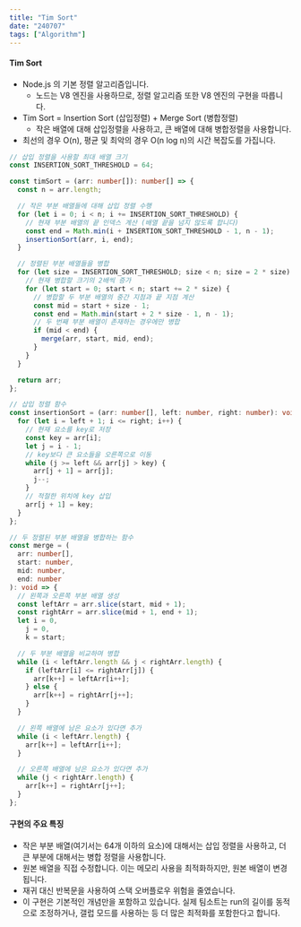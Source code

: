 ```yaml
---
title: "Tim Sort"
date: "240707"
tags: ["Algorithm"]
---
```


#### Tim Sort

- Node.js 의 기본 정렬 알고리즘입니다.
  - 노드는 V8 엔진을 사용하므로, 정렬 알고리즘 또한 V8 엔진의 구현을 따릅니다.
- Tim Sort = Insertion Sort (삽입정렬) + Merge Sort (병합정렬)
  - 작은 배열에 대해 삽입정렬을 사용하고, 큰 배열에 대해 병합정렬을 사용합니다.
- 최선의 경우 O(n), 평균 및 최악의 경우 O(n log n)의 시간 복잡도를 가집니다.

```ts
// 삽입 정렬을 사용할 최대 배열 크기
const INSERTION_SORT_THRESHOLD = 64;

const timSort = (arr: number[]): number[] => {
  const n = arr.length;

  // 작은 부분 배열들에 대해 삽입 정렬 수행
  for (let i = 0; i < n; i += INSERTION_SORT_THRESHOLD) {
    // 현재 부분 배열의 끝 인덱스 계산 (배열 끝을 넘지 않도록 합니다)
    const end = Math.min(i + INSERTION_SORT_THRESHOLD - 1, n - 1);
    insertionSort(arr, i, end);
  }

  // 정렬된 부분 배열들을 병합
  for (let size = INSERTION_SORT_THRESHOLD; size < n; size = 2 * size) {
    // 현재 병합할 크기의 2배씩 증가
    for (let start = 0; start < n; start += 2 * size) {
      // 병합할 두 부분 배열의 중간 지점과 끝 지점 계산
      const mid = start + size - 1;
      const end = Math.min(start + 2 * size - 1, n - 1);
      // 두 번째 부분 배열이 존재하는 경우에만 병합
      if (mid < end) {
        merge(arr, start, mid, end);
      }
    }
  }

  return arr;
};

// 삽입 정렬 함수
const insertionSort = (arr: number[], left: number, right: number): void => {
  for (let i = left + 1; i <= right; i++) {
    // 현재 요소를 key로 저장
    const key = arr[i];
    let j = i - 1;
    // key보다 큰 요소들을 오른쪽으로 이동
    while (j >= left && arr[j] > key) {
      arr[j + 1] = arr[j];
      j--;
    }
    // 적절한 위치에 key 삽입
    arr[j + 1] = key;
  }
};

// 두 정렬된 부분 배열을 병합하는 함수
const merge = (
  arr: number[],
  start: number,
  mid: number,
  end: number
): void => {
  // 왼쪽과 오른쪽 부분 배열 생성
  const leftArr = arr.slice(start, mid + 1);
  const rightArr = arr.slice(mid + 1, end + 1);
  let i = 0,
    j = 0,
    k = start;

  // 두 부분 배열을 비교하며 병합
  while (i < leftArr.length && j < rightArr.length) {
    if (leftArr[i] <= rightArr[j]) {
      arr[k++] = leftArr[i++];
    } else {
      arr[k++] = rightArr[j++];
    }
  }

  // 왼쪽 배열에 남은 요소가 있다면 추가
  while (i < leftArr.length) {
    arr[k++] = leftArr[i++];
  }

  // 오른쪽 배열에 남은 요소가 있다면 추가
  while (j < rightArr.length) {
    arr[k++] = rightArr[j++];
  }
};
```

#### 구현의 주요 특징

- 작은 부분 배열(여기서는 64개 이하의 요소)에 대해서는 삽입 정렬을 사용하고, 더 큰 부분에 대해서는 병합 정렬을 사용합니다.
- 원본 배열을 직접 수정합니다. 이는 메모리 사용을 최적화하지만, 원본 배열이 변경됩니다.
- 재귀 대신 반복문을 사용하여 스택 오버플로우 위험을 줄였습니다.
- 이 구현은 기본적인 개념만을 포함하고 있습니다. 실제 팀소트는 run의 길이를 동적으로 조정하거나, 갤럽 모드를 사용하는 등 더 많은 최적화를 포함한다고 합니다.

